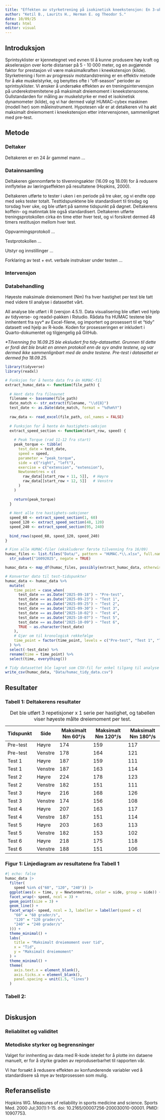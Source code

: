 ```yaml
---
title: "Effekten av styrketrening på isokinetisk kneekstensjon: En 3-ukers case-studie"
author: "Ketil B., Laurits H., Herman E. og Theodor S."
date: 10/09/25
format: html
editor: visual
---
```


## Introduksjon

Sprintsyklister er kjennetegnet ved evnen til å kunne produsere høy kraft og akselerasjon over korte distanser på 5 - 10 000 meter, og en avgjørende faktor for prestasjon vil være maksimalkraften i kneekstensjon (kilde). Styrketrening i form av progressiv motstandstrening er en effektiv metode for å øke muskelstyrke, og benyttes ofte i "off-season" perioder av sprintsyklister. Vi ønsker å undersøke effekten av en treningsintervensjon på underekstremitetene på maksimalt dreiemoment i kneekstensorene. Gullstandarden for måling av muskelstyrke er med et isokinetisk dynamometer (kilde), og vi har dermed valgt HUMAC-cybex maskinen (modell her) som måleinstrument. Hypotesen vår er at detalkeren vil ha økt maksimalt dreiemoment i kneekstensjon etter intervensjonen, sammenlignet med pre-test.

## Metode

### Deltaker

Deltakeren er en 24 år gammel mann ...

### Datainnsamling

Deltakeren gjennomførte to tilvenningsøkter (16.09 og 18.09) for å redusere innflytelse av læringseffekten på resultatene (Hopkins, 2000).

Deltakeren utførte to tester i uken i en periode på tre uker, og vi endte opp med seks tester totalt. Testtidspunktene ble standardisert til tirsdag og torsdag hver uke, og ble utført på samme tidspunkt på døgnet. Deltakerens koffein- og matinntak ble også standardisert. Deltakeren utførte treningsprotokollen cirka én time etter hver test, og vi forsikret dermed 48 timers restitusjon mellom hver test.

Oppvarmingsprotokoll ...

Testprotokollen ...

Utstyr og innstillinger ...

Forklaring av test + evt. verbale instrukser under testen ...

### Intervensjon

### Databehandling

Høyeste maksimale dreiemoment (Nm) fra hver hastighet per test ble tatt med videre til analyse i datasettet vårt.

All analyse ble utført i R (versjon 4.5.1). Data visualisering ble utført ved hjelp av tidyverse- og readxl-pakken i Rstudio. Rådata fra HUMAC testene ble innhentent fra syv\* av Excel-filene, og importert og prosessert til et "tidy" datasett ved hjelp av R-kode. Koden for prosesseringen er inkludert i Quarto-dokumentet og tilgjengelig på GitHub.

*\*Tilvenning fra 16.09.25 ble eksludert fra tidy-datasettet. Grunnen til dette er fordi det ble brukt en annen protokoll enn de syv andre testene, og var dermed ikke sammenlignbart med de andre testene. Pre-test i datasettet er dermed fra 18.09.25.*

```r
library(tidyverse)
library(readxl)
```

```r
# Funksjon for å hente data fra én HUMAC-fil 
extract_humac_data <- function(file_path) {
  
  # Hent dato fra filnavnet
  filename <- basename(file_path)
  date_match <- str_extract(filename, "\\d{8}")
  test_date <- as.Date(date_match, format = "%d%m%Y")
  
  raw_data <- read_excel(file_path, col_names = FALSE)
  
  # Funksjon for å hente én hastighets-seksjon
  extract_speed_section <- function(start_row, speed) {
    
    # Peak Torque (rad 11-12 fra start)
    peak_torque <- tibble(
      test_date = test_date,
      speed = speed,
      parameter = "peak_torque",
      side = c("right", "left"),
      exercise = c("extension", "extension"),
      Newtonmetres = c(
        raw_data[[start_row + 11, 5]],  # Høyre 
        raw_data[[start_row + 12, 5]]   # Venstre 
      )
    )
    
    return(peak_torque)
  }
  
  # Hent alle tre hastighets-seksjoner
  speed_60 <- extract_speed_section(1, 60)
  speed_120 <- extract_speed_section(48, 120)
  speed_240 <- extract_speed_section(95, 240)
  
  bind_rows(speed_60, speed_120, speed_240)
}

# Finn alle HUMAC-filer (ekskluderer første tilvenning fra 16/09)
humac_files <- list.files("Data/", pattern = "HUMAC.*\\.xlsx", full.names = TRUE) %>%
  str_subset("16092025", negate = TRUE)

humac_data <- map_df(humac_files, possibly(extract_humac_data, otherwise = NULL))

# Konverter dato til test-tidspunkter
humac_data <- humac_data %>%
  mutate(
    time_point = case_when(
      test_date == as.Date("2025-09-18") ~ "Pre-test",
      test_date == as.Date("2025-09-23") ~ "Test 1",
      test_date == as.Date("2025-09-25") ~ "Test 2",
      test_date == as.Date("2025-09-30") ~ "Test 3",
      test_date == as.Date("2025-10-02") ~ "Test 4",
      test_date == as.Date("2025-10-07") ~ "Test 5",
      test_date == as.Date("2025-10-09") ~ "Test 6",
      TRUE ~ as.character(test_date)
    ),
    # Gjør om til kronologisk rekkefølge
    time_point = factor(time_point, levels = c("Pre-test", "Test 1", "Test 2", "Test 3", "Test 4", "Test 5", "Test 6"))
  ) %>%
  select(-test_date) %>%
  rename(time = time_point) %>%
  select(time, everything())

# Tidy datasettet ble lagret som CSV-fil for enkel tilgang til analyse
write_csv(humac_data, "Data/humac_tidy_data.csv") 
```

## Resultater

### Tabell 1: Deltakerens resultater 

| Tidspunkt | Side    | Maksimalt Nm 60°/s | Maksimalt Nm 120°/s | Maksimalt Nm 180°/s |
|------------------|--|-------------------------------|---------------------------------|--------------------------------|
| Pre-test  | Høyre   | 174                | 159                 | 117                 |
| Pre-test  | Venstre | 178                | 164                 | 121                 |
| Test 1    | Høyre   | 187                | 159                 | 111                 |
| Test 1    | Venstre | 187                | 163                 | 114                 |
| Test 2    | Høyre   | 224                | 178                 | 123                 |
| Test 2    | Venstre | 182                | 151                 | 111                 |
| Test 3    | Høyre   | 216                | 168                 | 126                 |
| Test 3    | Venstre | 174                | 156                 | 108                 |
| Test 4    | Høyre   | 207                | 163                 | 117                 |
| Test 4    | Venstre | 187                | 151                 | 114                 |
| Test 5    | Høyre   | 203                | 163                 | 113                 |
| Test 5    | Venstre | 182                | 153                 | 102                 |
| Test 6    | Høyre   | 218                | 175                 | 118                 |
| Test 6    | Venstre | 188                | 151                 | 106                 |

: Det ble utført 3 repetisjoner x 1 serie per hastighet, og tabellen viser høyeste målte dreiemoment per test.

### Figur 1: Linjediagram av resultatene fra Tabell 1

```r
#| echo: false
humac_data |> 
  filter(
    speed %in% c("60", "120", "240")) |>
  ggplot(aes(x = time, y = Newtonmetres, color = side, group = side)) +
  facet_wrap(~ speed, ncol = 3) +
  geom_point(size = 3) +
  geom_line() +
  facet_wrap(~ speed, ncol = 3, labeller = labeller(speed = c(
    "60" = "60 grader/s",
    "120" = "120 grader/s",
    "240" = "240 grader/s"
  ))) +
  theme_minimal() +
  labs(
    title = "Maksimalt dreiemoment over tid",
    x = "Tid",
    y = "Maksimalt dreiemoment"
  ) +
  theme_minimal() +
  theme(
    axis.text.x = element_blank(),
    axis.ticks.x = element_blank(),
    panel.spacing = unit(1.5, "lines")
  ) 
```

### Tabell 2: 

```r
  
```

## Diskusjon

### Reliablitet og validitet

### Metodiske styrker og begrensninger

Valget for innhenting av data med R-kode istedet for å plotte inn dataene manuelt, er for å styrke graden av reproduserbarhet til rapporten vår.

Vi har forsøkt å redusere effekten av konfunderende variabler ved å standardisere så mye av testprosessen som mulig.

## Referanseliste

Hopkins WG. Measures of reliability in sports medicine and science. Sports Med. 2000 Jul;30(1):1-15. doi: 10.2165/00007256-200030010-00001. PMID: 10907753.
